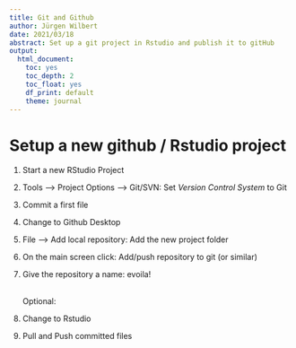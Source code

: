 ```yaml
---
title: Git and Github
author: Jürgen Wilbert
date: 2021/03/18
abstract: Set up a git project in Rstudio and publish it to gitHub
output:
  html_document: 
    toc: yes
    toc_depth: 2
    toc_float: yes
    df_print: default
    theme: journal
---
```


# Setup a new github / Rstudio project

1.  Start a new RStudio Project

2.  Tools --\> Project Options --\> Git/SVN: Set *Version Control System* to Git

3.  Commit a first file

4.  Change to Github Desktop

5.  File --\> Add local repository: Add the new project folder

6.  On the main screen click: Add/push repository to git (or similar)

7.  Give the repository a name: evoila!

    \
    Optional:

8.  Change to Rstudio

9.  Pull and Push committed files
